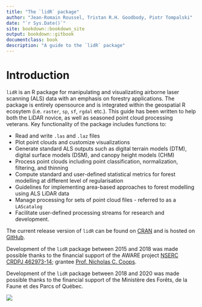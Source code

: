 ```yaml
--- 
title: "The `lidR` package"
author: "Jean-Romain Roussel, Tristan R.H. Goodbody, Piotr Tompalski"
date: "`r Sys.Date()`"
site: bookdown::bookdown_site
output: bookdown::gitbook
documentclass: book
description: "A guide to the `lidR` package"
---
```


# Introduction

`lidR` is an R package for manipulating and visualizating airborne laser scanning (ALS) data with an emphasis on forestry applications. The package is entirely opensource and is integrated within the geospatial R ecosytem (i.e. `raster`, `sp`, `sf`, `rgdal` etc.). This guide has been written to help both the LiDAR novice, as well as seasoned point cloud processing veterans. Key functionality of the package includes functions to:

* Read and write `.las` and `.laz` files
* Plot point clouds and customize visualizations
* Generate standard ALS outputs such as digital terrain models (DTM), digital surface models (DSM), and canopy height models (CHM)
* Process point clouds including point classification, normalization, filtering, and thinning
* Compute standard and user-defined statistical metrics for forest modelling at different level of regularisation
* Guidelines for implementing area-based approaches to forest modelling using ALS LiDAR data
* Manage processing for sets of point cloud files - referred to as a `LAScatalog`
* Facilitate user-defined processing streams for research and development.

The current release version of `lidR` can be found on [CRAN](https://cran.r-project.org/web/packages/lidR/) and is hosted on [GitHub](https://github.com/Jean-Romain/lidR).

Development of the `lidR` package between 2015 and 2018 was made possible thanks to the financial support of the AWARE project [NSERC CRDPJ 462973-14](https://aware.forestry.ubc.ca/); grantee [Prof. Nicholas C. Coops](https://profiles.forestry.ubc.ca/person/nicholas-coops/).

Development of the `lidR` package between 2018 and 2020 was made possible thanks to the financial support of the Ministère des Forêts, de la Faune et des Parcs of Québec.

![](images/logo.png)

